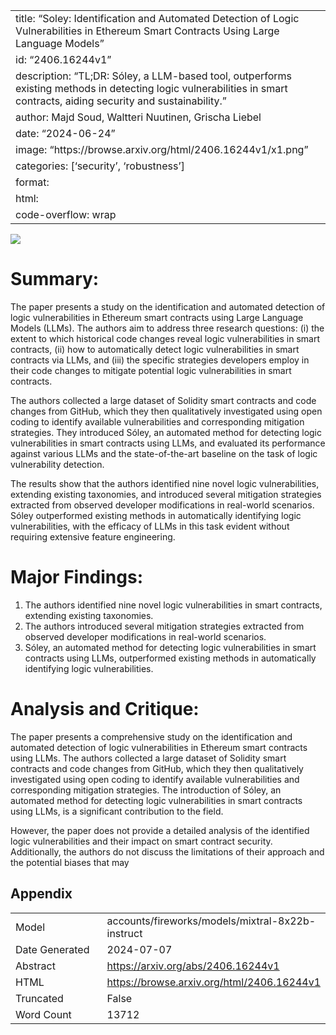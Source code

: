 
---
title: "Soley: Identification and Automated Detection of Logic Vulnerabilities in Ethereum Smart Contracts Using Large Language Models"
id: "2406.16244v1"
description: "TL;DR: Sóley, a LLM-based tool, outperforms existing methods in detecting logic vulnerabilities in smart contracts, aiding security and sustainability."
author: Majd Soud, Waltteri Nuutinen, Grischa Liebel
date: "2024-06-24"
image: "https://browse.arxiv.org/html/2406.16244v1/x1.png"
categories: ['security', 'robustness']
format:
  html:
    code-overflow: wrap
---

![](https://browse.arxiv.org/html/2406.16244v1/x1.png)

# Summary:

The paper presents a study on the identification and automated detection of logic vulnerabilities in Ethereum smart contracts using Large Language Models (LLMs). The authors aim to address three research questions: (i) the extent to which historical code changes reveal logic vulnerabilities in smart contracts, (ii) how to automatically detect logic vulnerabilities in smart contracts via LLMs, and (iii) the specific strategies developers employ in their code changes to mitigate potential logic vulnerabilities in smart contracts.

The authors collected a large dataset of Solidity smart contracts and code changes from GitHub, which they then qualitatively investigated using open coding to identify available vulnerabilities and corresponding mitigation strategies. They introduced Sóley, an automated method for detecting logic vulnerabilities in smart contracts using LLMs, and evaluated its performance against various LLMs and the state-of-the-art baseline on the task of logic vulnerability detection.

The results show that the authors identified nine novel logic vulnerabilities, extending existing taxonomies, and introduced several mitigation strategies extracted from observed developer modifications in real-world scenarios. Sóley outperformed existing methods in automatically identifying logic vulnerabilities, with the efficacy of LLMs in this task evident without requiring extensive feature engineering.

# Major Findings:

1. The authors identified nine novel logic vulnerabilities in smart contracts, extending existing taxonomies.
2. The authors introduced several mitigation strategies extracted from observed developer modifications in real-world scenarios.
3. Sóley, an automated method for detecting logic vulnerabilities in smart contracts using LLMs, outperformed existing methods in automatically identifying logic vulnerabilities.

# Analysis and Critique:

The paper presents a comprehensive study on the identification and automated detection of logic vulnerabilities in Ethereum smart contracts using LLMs. The authors collected a large dataset of Solidity smart contracts and code changes from GitHub, which they then qualitatively investigated using open coding to identify available vulnerabilities and corresponding mitigation strategies. The introduction of Sóley, an automated method for detecting logic vulnerabilities in smart contracts using LLMs, is a significant contribution to the field.

However, the paper does not provide a detailed analysis of the identified logic vulnerabilities and their impact on smart contract security. Additionally, the authors do not discuss the limitations of their approach and the potential biases that may

## Appendix

|          |          |
|----------|----------|
| Model     | accounts/fireworks/models/mixtral-8x22b-instruct       |
| Date Generated     | 2024-07-07       |
| Abstract | [https://arxiv.org/abs/2406.16244v1](https://arxiv.org/abs/2406.16244v1)        |
| HTML     | [https://browse.arxiv.org/html/2406.16244v1](https://browse.arxiv.org/html/2406.16244v1)       |
| Truncated       | False       |
| Word Count       | 13712       |